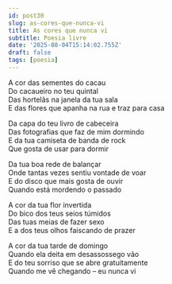 ```yaml
---
id: post30
slug: as-cores-que-nunca-vi
title: As cores que nunca vi
subtitle: Poesia livre
date: '2025-08-04T15:14:02.755Z'
draft: false
tags: [poesia]
---
```


A cor das sementes do cacau  
Do cacaueiro no teu quintal  
Das hortelãs na janela da tua sala  
E das flores que apanha na rua e traz para casa

Da capa do teu livro de cabeceira  
Das fotografias que faz de mim dormindo  
E da tua camiseta de banda de rock  
Que gosta de usar para dormir

Da tua boa rede de balançar  
Onde tantas vezes sentiu vontade de voar  
E do disco que mais gosta de ouvir  
Quando está mordendo o passado  

A cor da tua flor invertida  
Do bico dos teus seios túmidos  
Das tuas meias de fazer sexo  
E a dos teus olhos faiscando de prazer

A cor da tua tarde de domingo  
Quando ela deita em desassossego vão  
E do teu sorriso que se abre gratuitamente  
Quando me vê chegando – eu nunca vi
